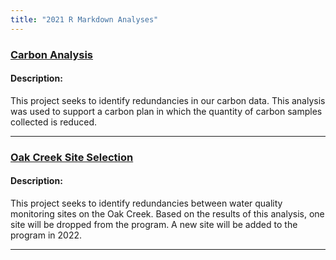 ```yaml
---
title: "2021 R Markdown Analyses"
---
```



<!--- Carbon Analysis ---> 
<h3> <a href="https://zac-driscoll.github.io/mmsd.carbon_analysis/"> 
Carbon Analysis</a> </h3>
<h4> Description:</h4>
This project seeks to identify redundancies in our carbon data. This analysis
was used to support a carbon plan in which the quantity of carbon samples
collected is reduced. 
<br>
<hr>
<!--- Oak Creek Site Selection Project ---> 
<h3> <a href="https://zac-driscoll.github.io/oc_analysis/index.html"> 
Oak Creek Site Selection</a> </h3>
<h4> Description:</h4>
This project seeks to identify redundancies between water quality 
monitoring sites on the Oak Creek. Based on the results of this analysis, 
one site will be dropped from the program.  A new site will be added to 
the program in 2022.<br>
<hr>
